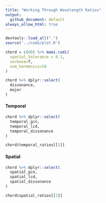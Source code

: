 ```yaml
---
title: "Working Through Wavelength Ratios"
output:
  github_document: default
always_allow_html: true
---
```


```r
devtools::load_all(".")
source('../code/plot.R')
```

```r
chord = c(60) %>% mami.codi(
  spatial_tolerance = 0.1,
  verbose=T, 
  num_harmonics=10
)
```

```r
chord %>% dplyr::select(
  dissonance, 
  major
)
```

#### Temporal

```r
chord %>% dplyr::select(
  temporal_gcn,
  temporal_lcd,
  temporal_dissonance
)
```

```r
chord$temporal_ratios[[1]]
```

#### Spatial

```r
chord %>% dplyr::select(
  spatial_gcn,
  spatial_lcd,
  spatial_dissonance
)
```

```r
chord$spatial_ratios[[1]]
```
